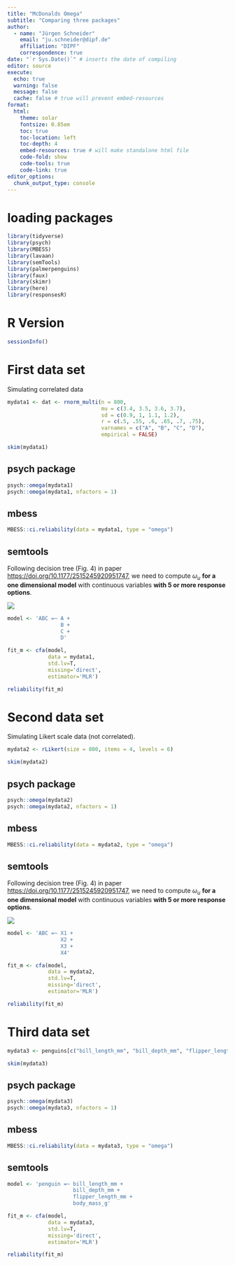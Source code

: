 ```yaml
---
title: "McDonalds Omega"
subtitle: "Comparing three packages"
author:
  - name: "Jürgen Schneider"
    email: "ju.schneider@dipf.de"
    affiliation: "DIPF"
    correspondence: true
date: "`r Sys.Date()`" # inserts the date of compiling
editor: source
execute:
  echo: true
  warning: false
  message: false
  cache: false # true will prevent embed-resources
format: 
  html:
    theme: solar
    fontsize: 0.85em
    toc: true
    toc-location: left
    toc-depth: 4
    embed-resources: true # will make standalone html file
    code-fold: show
    code-tools: true
    code-link: true
editor_options: 
  chunk_output_type: console
---
```


# loading packages

```r
library(tidyverse)
library(psych)
library(MBESS)
library(lavaan)
library(semTools)
library(palmerpenguins)
library(faux)
library(skimr)
library(here)
library(responsesR)
```


# R Version

```r
sessionInfo()
```



# First data set

Simulating correlated data

```r
mydata1 <- dat <- rnorm_multi(n = 800, 
                              mu = c(3.4, 3.5, 3.6, 3.7),
                              sd = c(0.9, 1, 1.1, 1.2),
                              r = c(.5, .55, .6, .65, .7, .75), 
                              varnames = c("A", "B", "C", "D"),
                              empirical = FALSE)

skim(mydata1)
```



## psych package

```r
psych::omega(mydata1)
psych::omega(mydata1, nfactors = 1)
```


## mbess

```r
MBESS::ci.reliability(data = mydata1, type = "omega")
```


## semtools

Following decision tree (Fig. 4) in paper <https://doi.org/10.1177/2515245920951747>, we need to compute $\omega_u$ **for a one dimensional model** with continuous variables **with 5 or more response options**.

![](`r here("www/decision_tree.jpeg")`)

```r
model <- 'ABC =~ A + 
                 B + 
                 C + 
                 D'

fit_m <- cfa(model, 
             data = mydata1, 
             std.lv=T, 
             missing='direct', 
             estimator='MLR')

reliability(fit_m)
```



# Second data set

Simulating Likert scale data (not correlated).

```r
mydata2 <- rLikert(size = 800, items = 4, levels = 6)

skim(mydata2)
```



## psych package

```r
psych::omega(mydata2)
psych::omega(mydata2, nfactors = 1)
```


## mbess

```r
MBESS::ci.reliability(data = mydata2, type = "omega")
```


## semtools

Following decision tree (Fig. 4) in paper <https://doi.org/10.1177/2515245920951747>, we need to compute $\omega_u$ **for a one dimensional model** with continuous variables **with 5 or more response options**.

![](`r here("www/decision_tree.jpeg")`)

```r
model <- 'ABC =~ X1 + 
                 X2 + 
                 X3 + 
                 X4'

fit_m <- cfa(model, 
             data = mydata2, 
             std.lv=T, 
             missing='direct', 
             estimator='MLR')

reliability(fit_m)
```



# Third data set

```r
mydata3 <- penguins[c("bill_length_mm", "bill_depth_mm", "flipper_length_mm", "body_mass_g")]

skim(mydata3)
```



## psych package

```r
psych::omega(mydata3)
psych::omega(mydata3, nfactors = 1)
```


## mbess

```r
MBESS::ci.reliability(data = mydata3, type = "omega")
```


## semtools

```r
model <- 'penguin =~ bill_length_mm + 
                     bill_depth_mm + 
                     flipper_length_mm + 
                     body_mass_g'

fit_m <- cfa(model, 
             data = mydata3, 
             std.lv=T, 
             missing='direct', 
             estimator='MLR')

reliability(fit_m)
```
